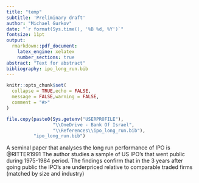 ```yaml
---
title: "temp"
subtitle: 'Preliminary draft'
author: "Michael Gurkov"
date: "`r format(Sys.time(), '%B %d, %Y')`"
fontsize: 11pt
output:
  rmarkdown::pdf_document:
    latex_engine: xelatex
    number_sections: true
abstract: "Text for abstract"
bibliography: ipo_long_run.bib
---
```


```r
knitr::opts_chunk$set(
  collapse = TRUE,echo = FALSE,
  message = FALSE,warning = FALSE,
  comment = "#>"
)
```


```r

file.copy(paste0(Sys.getenv("USERPROFILE"),
                 "\\OneDrive - Bank Of Israel",
                 "\\References\\ipo_long_run.bib"),
          "ipo_long_run.bib")

```



A seminal paper that analyses the long run performance of IPO is @RITTER1991
The author studies a sample of US IPO's that went public during 1975-1984 period.
The findings confirm that in the 3 years after going public the IPO's
are underpriced relative to comparable traded firms (matched by size and industry)


\section{References}

<div id="refs"></div>

